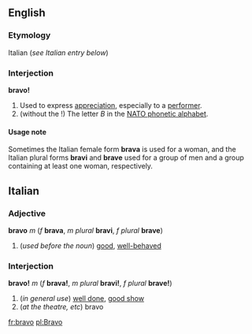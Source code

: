 ==English==
===Etymology===
Italian (''see Italian entry below'')

===Interjection===
'''bravo!'''

#Used to express [[appreciation]], especially to a [[performer]].
#(without the !) The letter ''B'' in the [[NATO phonetic alphabet]].

====Usage note====
Sometimes the Italian female form '''brava''' is used for a woman, and the Italian plural forms '''bravi''' and '''brave''' used for a group of men and a group containing at least one woman, respectively.

==Italian==
===Adjective===
'''bravo''' ''m'' (''f'' '''brava''', ''m plural'' '''bravi''', ''f plural'' '''brave''')

#(''used before the noun'') [[good]], [[well-behaved]]

===Interjection===
'''bravo!''' ''m'' (''f'' '''brava!''', ''m plural'' '''bravi!''', ''f plural'' '''brave!''')

#(''in general use'') [[well done]], [[good show]]
#(''at the theatre, etc'') bravo

[[fr:bravo]]
[[pl:Bravo]]